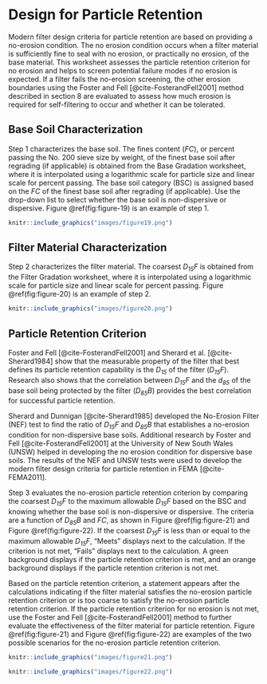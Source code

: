 # Design for Particle Retention

Modern filter design criteria for particle retention are based on providing a no-erosion condition. The no erosion condition occurs when a filter material is sufficiently fine to seal with no erosion, or practically no erosion, of the base material. This worksheet assesses the particle retention criterion for no erosion and helps to screen potential failure modes if no erosion is expected. If a filter fails the no-erosion screening, the other erosion boundaries using the Foster and Fell [@cite-FosterandFell2001] method described in section 8 are evaluated to assess how much erosion is required for self-filtering to occur and whether it can be tolerated.

## Base Soil Characterization

Step 1 characterizes the base soil. The fines content (*FC*), or percent passing the No. 200 sieve size by weight, of the finest base soil after regrading (if applicable) is obtained from the Base Gradation worksheet, where it is interpolated using a logarithmic scale for particle size and linear scale for percent passing. The base soil category (BSC) is assigned based on the *FC* of the finest base soil after regrading (if applicable). Use the drop-down list to select whether the base soil is non-dispersive or dispersive. Figure \@ref(fig:figure-19) is an example of step 1.

```r
knitr::include_graphics("images/figure19.png")
```

## Filter Material Characterization

Step 2 characterizes the filter material. The coarsest *D<sub>15</sub>F* is obtained from the Filter Gradation worksheet, where it is interpolated using a logarithmic scale for particle size and linear scale for percent passing. Figure \@ref(fig:figure-20) is an example of step 2.

```r
knitr::include_graphics("images/figure20.png")
```

## Particle Retention Criterion

Foster and Fell [@cite-FosterandFell2001] and Sherard et al. [@cite-Sherard1984] show that the measurable property of the filter that best defines its particle retention capability is the *D<sub>15</sub>* of the filter (*D<sub>15</sub>F*). Research also shows that the correlation between *D<sub>15</sub>F* and the *d<sub>85</sub>* of the base soil being protected by the filter (*D<sub>85</sub>B*) provides the best correlation for successful particle retention.

Sherard and Dunnigan [@cite-Sherard1985] developed the No-Erosion Filter (NEF) test to find the ratio of *D<sub>15</sub>F* and *D<sub>85</sub>B* that establishes a no-erosion condition for non-dispersive base soils. Additional research by Foster and Fell [@cite-FosterandFell2001] at the University of New South Wales (UNSW) helped in developing the no erosion condition for dispersive base soils. The results of the NEF and UNSW tests were used to develop the modern filter design criteria for particle retention in FEMA [@cite-FEMA2011].

Step 3 evaluates the no-erosion particle retention criterion by comparing the coarsest *D<sub>15</sub>F* to the maximum allowable *D<sub>15</sub>F* based on the BSC and knowing whether the base soil is non-dispersive or dispersive. The criteria are a function of *D<sub>85</sub>B* and *FC*, as shown in Figure \@ref(fig:figure-21) and Figure \@ref(fig:figure-22). If the coarsest *D<sub>15</sub>F* is less than or equal to the maximum allowable *D<sub>15</sub>F*, “Meets” displays next to the calculation. If the criterion is not met, “Fails” displays next to the calculation. A green background displays if the particle retention criterion is met, and an orange background displays if the particle retention criterion is not met.

Based on the particle retention criterion, a statement appears after the calculations indicating if the filter material satisfies the no-erosion particle retention criterion or is too coarse to satisfy the no-erosion particle retention criterion. If the particle retention criterion for no erosion is not met, use the Foster and Fell [@cite-FosterandFell2001] method to further evaluate the effectiveness of the filter material for particle retention. Figure \@ref(fig:figure-21) and Figure \@ref(fig:figure-22) are examples of the two possible scenarios for the no-erosion particle retention criterion.

```r
knitr::include_graphics("images/figure21.png")
```

```r
knitr::include_graphics("images/figure22.png")
```